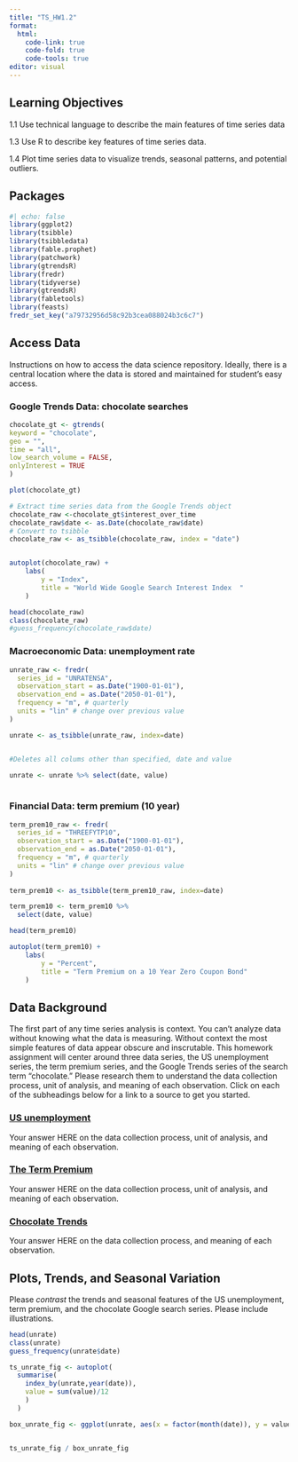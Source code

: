 ```yaml
---
title: "TS_HW1.2"
format: 
  html:
    code-link: true
    code-fold: true
    code-tools: true
editor: visual
---
```


## Learning Objectives

1.1 Use technical language to describe the main features of time series data

1.3 Use R to describe key features of time series data.

1.4 Plot time series data to visualize trends, seasonal patterns, and potential outliers.

## Packages

```r
#| echo: false
library(ggplot2)
library(tsibble)
library(tsibbledata)
library(fable.prophet)
library(patchwork)
library(gtrendsR)
library(fredr)
library(tidyverse)
library(gtrendsR)
library(fabletools)
library(feasts)
fredr_set_key("a79732956d58c92b3cea088024b3c6c7")

```

## Access Data

Instructions on how to access the data science repository. Ideally, there is a central location where the data is stored and maintained for student's easy access.

### Google Trends Data: chocolate searches

```r
chocolate_gt <- gtrends(
keyword = "chocolate",
geo = "",
time = "all",
low_search_volume = FALSE,
onlyInterest = TRUE
)

plot(chocolate_gt)

```

```r


# Extract time series data from the Google Trends object
chocolate_raw <-chocolate_gt$interest_over_time
chocolate_raw$date <- as.Date(chocolate_raw$date)
# Convert to tsibble
chocolate_raw <- as_tsibble(chocolate_raw, index = "date")


autoplot(chocolate_raw) +
    labs(
        y = "Index",
        title = "World Wide Google Search Interest Index  "
    )

head(chocolate_raw)
class(chocolate_raw)
#guess_frequency(chocolate_raw$date)
```

### Macroeconomic Data: unemployment rate

```r

unrate_raw <- fredr(
  series_id = "UNRATENSA",
  observation_start = as.Date("1900-01-01"),
  observation_end = as.Date("2050-01-01"),
  frequency = "m", # quarterly
  units = "lin" # change over previous value
)

unrate <- as_tsibble(unrate_raw, index=date)


#Deletes all colums other than specified, date and value

unrate <- unrate %>% select(date, value) 
  

```

### Financial Data: term premium (10 year)

```r

term_prem10_raw <- fredr(
  series_id = "THREEFYTP10",
  observation_start = as.Date("1900-01-01"),
  observation_end = as.Date("2050-01-01"),
  frequency = "m", # quarterly
  units = "lin" # change over previous value
)
  
term_prem10 <- as_tsibble(term_prem10_raw, index=date)

term_prem10 <- term_prem10 %>%
  select(date, value)

head(term_prem10)

autoplot(term_prem10) +
    labs(
        y = "Percent",
        title = "Term Premium on a 10 Year Zero Coupon Bond"
    )

```

## Data Background

The first part of any time series analysis is context. You can't analyze data without knowing what the data is measuring. Without context the most simple features of data appear obscure and inscrutable. This homework assignment will center around three data series, the US unemployment series, the term premium series, and the Google Trends series of the search term "chocolate." Please research them to understand the data collection process, unit of analysis, and meaning of each observation. Click on each of the subheadings below for a link to a source to get you started.

### [US unemployment](https://www.bls.gov/cps/cps_htgm.htm)

Your answer HERE on the data collection process, unit of analysis, and meaning of each observation.

### [The Term Premium](https://www.newyorkfed.org/research/data_indicators/term-premia-tabs#/overview)

Your answer HERE on the data collection process, unit of analysis, and meaning of each observation.

### [Chocolate Trends](https://support.google.com/trends/answer/4365533?hl=en)

Your answer HERE on the data collection process, and meaning of each observation.

## Plots, Trends, and Seasonal Variation

Please *contrast* the trends and seasonal features of the US unemployment, term premium, and the chocolate Google search series. Please include illustrations.

```r


head(unrate)
class(unrate)
guess_frequency(unrate$date)

ts_unrate_fig <- autoplot(
  summarise(
    index_by(unrate,year(date)),
    value = sum(value)/12
    )
  )

box_unrate_fig <- ggplot(unrate, aes(x = factor(month(date)), y = value)) + geom_boxplot()


ts_unrate_fig / box_unrate_fig
```

```r


```
